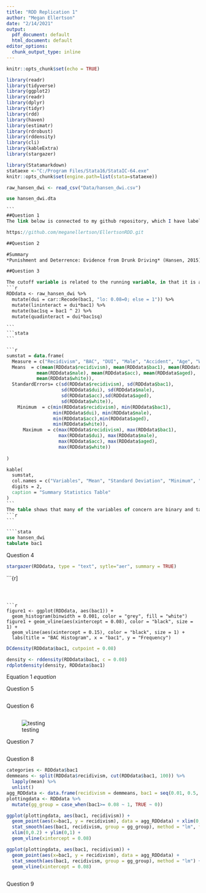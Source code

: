 ```yaml
---
title: "RDD Replication 1"
author: "Megan Ellertson"
date: "2/14/2021"
output:
  pdf_document: default
  html_document: default
editor_options: 
  chunk_output_type: inline
---
```


```r
knitr::opts_chunk$set(echo = TRUE)
```

```r
library(readr)
library(tidyverse)
library(ggplot2)
library(readr)
library(dplyr)
library(tidyr)
library(rdd)
library(haven)
library(estimatr)
library(rdrobust)
library(rddensity)
library(cli)
library(kableExtra)
library(stargazer)

library(Statamarkdown)
stataexe <-"C:/Program Files/Stata16/StataIC-64.exe"
knitr::opts_chunk$set(engine.path=list(stata=stataexe))


```


```r

raw_hansen_dwi <- read_csv("Data/hansen_dwi.csv")

```
````stata
use hansen_dwi.dta

```
##Question 1
The link below is connected to my github repository, which I have labeled (**EllertsonRDD**)[https://github.com/meganellertson/EllertsonRDD.git] due to the fact that I have another repository called RDD in my github currently. As an additional note, I began this assignment in both R and STATA. Given I am very new to R and have some prior experience in STATA, I wanted to take this opportunity to learn R and supplement what I was unable to figure out in R with the STATA software. Thus, I utilize both R and STATA code and output through this markdown page. My final do.file and figures from STATA are also located in the (**EllertsonRDD**)[https://github.com/meganellertson/EllertsonRDD.git] repository on github for specifics on my process in STATA if not fully displayed in the code for this markdown page. 

https://github.com/meganellertson/EllertsonRDD.git

##Question 2 

#Summary
*Punishment and Deterrence: Evidence from Drunk Driving* (Hansen, 2015) attempts to understand the effect of harsher punishments and sanctions on recidivism, particularly related to drunk driving and DUIs.  Hansen attempts to further the literature on contradictory conclusions provided by prior criminologists and economists on this topic. In this analysis Hansen analyzes the policy of the DUI, through the blood alcohol content thresholds and a quasi-experimental design to understand the effect that harsher punishment has on people's inclination to repeat a crime, specifically drinking and driving. Hansen utilizes DUI BAC test data from the state of Washington between 1999 and 2007, this specific time frame allows for the examination of a four year recivisims window as well as the constant nature of the BAC thresholds at 0.08 and 0.15 (aggravated DUI) after 1999.  The analysis ensures to look at individuals over the age of 21 given the behavior and punishment for drunk driving is very different. Hansen utilizes a McCrary Density test prior to local linear regression discontinuity design to ensure that the estimates are unbiased. Given the McCrary Density test, Hansen finds that there is no evidence of “endogenous sorting” or, more planely, that at the cutoff individuals are randomly getting slightly above or slightly below the DUI threshold. This means they cannot sort themselves or be sorted into or out of the DUI charge, it is just locally random. Hasen does confirm this through the density test, and thus can proceed with the regression discontinuity. He utilizes a local linear regression discontinuity to obtain the estimates with slopes that change at the discontinuity and with rectangular kernels.  The indicator variable, or dummy variable is when the BAC level is at or above 0.08 or in the case of the aggravated DUI: at or above 015. There are additional controls included such as age, gender, accident at the scene, and race. The running variable is the minimum between the two BAC tests provided at the scene which are usually very close in value. Hansen finds that these punishments do reduce recidivism. He finds that having a BAC at the DUI level or above decreases recidivism by 2 percentage points during the four years after the initial conviction (this is statistically significant at the 1%).  Similar results are found for the aggravated DUI level. The study also looks at how increasing severity of punishment impacts diversion. He finds that a 10% increase in sanctions for drunk driving reduces the act by 2.3%.  Hansen also addresses some other factors which contribute to recidivism rates such as incapacitation,rehabilitation and deterrence.  Deterrence ends up being the primary way for addressing this.Although Hansen also notes that the identification strategy is limited due to the inability to assess the effect of more severe punishments and testing for those who are first time offenders.

##Question 3

The cutoff variable is related to the running variable, in that it is a treatment or cutoff of the range of the running variable. In this case, the dummy variable that will be created is in relation to the BAC level of the individual, specifically at the point they would be given a DUI (BAC = 0.08).  In the paper Hansen also focuses on aggrivated DUI, but this analysis will be focusing on one cutoff at the 0.08 threshold. This can be done in STATA or R by simply creating a new variable contingent upon the value of the BAC variable which already exists in the data set. The following Summary Statistics table provides more isnight into the nature of the data. 
```r
RDDdata <- raw_hansen_dwi %>%
  mutate(dui = car::Recode(bac1, "lo: 0.08=0; else = 1")) %>%
  mutate(lininteract = dui*bac1) %>%
  mutate(bac1sq = bac1 ^ 2) %>%
  mutate(quadinteract = dui*bac1sq)

``` 
```stata

```

```r
sumstat = data.frame(
  Measure = c("Recidivism", "BAC", "DUI", "Male", "Accident", "Age", "White"),
  Means  = c(mean(RDDdata$recidivism), mean(RDDdata$bac1), mean(RDDdata$dui), 
           mean(RDDdata$male), mean(RDDdata$acc), mean(RDDdata$aged), 
           mean(RDDdata$white)),
  StandardErrors= c(sd(RDDdata$recidivism), sd(RDDdata$bac1),
                    sd(RDDdata$dui), sd(RDDdata$male),
                    sd(RDDdata$acc),sd(RDDdata$aged), 
                    sd(RDDdata$white)),
    Minimum  = c(min(RDDdata$recidivism), min(RDDdata$bac1), 
                 min(RDDdata$dui), min(RDDdata$male),
                 min(RDDdata$acc),min(RDDdata$aged), 
                 min(RDDdata$white)),
      Maximum  = c(max(RDDdata$recidivism), max(RDDdata$bac1), 
                   max(RDDdata$dui), max(RDDdata$male), 
                   max(RDDdata$acc), max(RDDdata$aged), 
                   max(RDDdata$white))
            
)

kable(
  sumstat,
  col.names = c("Variables", "Mean", "Standard Deviation", "Minimum", "Maximum"),
  digits = 2,
  caption = "Summary Statistics Table"
)
```
The table shows that many of the variables of concern are binary and take the value of either 0 or 1. The data only looks at individuals of a legal drinking age, 21 and the highest age of 80. Much of the individuals pulled over for drunk driving are white with a mean of 0.84 and are usually men. The maximum BAC level reported in the data set is 0.45, which is much higher than even the aggravated BAC level. 
```r

```

````stata
use hansen_dwi
tabulate bac1
````

Question 4 
```r
stargazer(RDDdata, type = "text", sytle="aer", summary = TRUE)
```


```{r]


```



```r
figure1 <- ggplot(RDDdata, aes(bac1)) +
  geom_histogram(binwidth = 0.001, color = "grey", fill = "white") 
figure1 + geom_vline(aes(xintercept = 0.08), color = "black", size = 1) +
  geom_vline(aes(xintercept = 0.15), color = "black", size = 1) +
  labs(title = "BAC Histogram", x = "bac1", y = "Frequency")
```

```r

DCdensity(RDDdata$bac1, cutpoint = 0.08)

density <- rddensity(RDDdata$bac1, c = 0.08)
rdplotdensity(density, RDDdata$bac1)
```


Equation 1
$equation$

Question 5 
```r

```


Question 6
```r


```

![testing](Figures/Linear.png)


Question 7
```r





```



Question 8
```r
categories <- RDDdata$bac1 
demmeans <- split(RDDdata$recidivism, cut(RDDdata$bac1, 100)) %>%
  lapply(mean) %>%
  unlist()
agg_RDDdata <- data.frame(recidivism = demmeans, bac1 = seq(0.01, 0.5, by = 0.01))
plottingdata <- RDDdata %>%
  mutate(gg_group = case_when(bac1>= 0.08 ~ 1, TRUE ~ 0))

ggplot(plottingdata, aes(bac1, recidivism)) +
  geom_point(aes(x=bac1, y = recidivism), data = agg_RDDdata) + xlim(0, 0.2) + ylim(0.08, 0.16) +
  stat_smooth(aes(bac1, recidivism, group = gg_group), method = "lm", formula = y ~ x + I(x^2)) +
  xlim(0,0.2) + ylim(0,1) +
  geom_vline(xintercept = 0.08)

ggplot(plottingdata, aes(bac1, recidivism)) +
  geom_point(aes(x=bac1, y = recidivism), data = agg_RDDdata) +
  stat_smooth(aes(bac1, recidivism, group = gg_group), method = "lm") +
  geom_vline(xintercept = 0.08)
  
```


Question 9

```r

```


